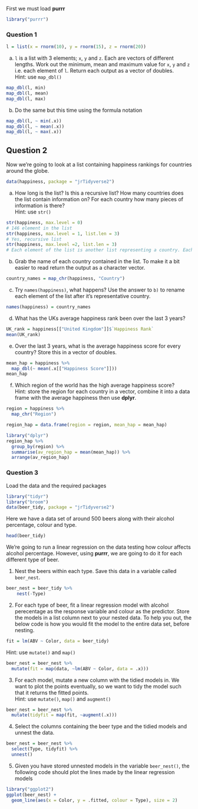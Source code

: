 First we must load **purrr**
```r
library("purrr")
```

### Question 1

```r
l = list(x = rnorm(10), y = rnorm(15), z = rnorm(20))
```

a) `l` is a list with 3 elements; `x`, `y` and `z`. Each are vectors of different lengths. Work out the minimum, mean and maximum value for `x`, `y` and `z` i.e. each element of `l`. Return each output as a vector of doubles.     
Hint: use `map_dbl()`
```r
map_dbl(l, min)
map_dbl(l, mean)
map_dbl(l, max)
```

b) Do the same but this time using the formula notation
```r
map_dbl(l, ~ min(.x))
map_dbl(l, ~ mean(.x))
map_dbl(l, ~ max(.x))
```

## Question 2

Now we're going to look at a list containing happiness rankings for countries around the globe. 
```r
data(happiness, package = "jrTidyverse2")
```

a) How long is the list? Is this a recursive list? How many countries does the list contain information on? For each country how many pieces of information is there?     
Hint: use `str()`
```r
str(happiness, max.level = 0) 
# 146 element in the list
str(happiness, max.level = 1, list.len = 3)
# Yes, recursive list
str(happiness, max.level =2, list.len = 3)
# Each element of the list is another list representing a country. Each list contains elements representative of happiness information on that country for three successive years. Therefore there is 146 countries and 12 vectors of information on each.
```

b) Grab the name of each country contained in the list. To make it a bit easier to read return the output as a character vector.
```r
country_names = map_chr(happiness, "Country")
```

c) Try `names(happiness)`, what happens? Use the answer to `b)` to rename each element of the list after it's representative country. 
```r
names(happiness) = country_names
```

d) What has the UKs average happiness rank been over the last 3 years?
```r
UK_rank = happiness[["United Kingdom"]]$`Happiness Rank`
mean(UK_rank)
```

e) Over the last 3 years, what is the average happiness score for every country? Store this in a vector of doubles. 
```r
mean_hap = happiness %>% 
  map_dbl(~ mean(.x[["Happiness Score"]]))
mean_hap
```

f) Which region of the world has the high average happiness score?     
Hint: store the region for each country in a vector, combine it into a data frame with the average happiness then use **dplyr**.     
```r
region = happiness %>% 
  map_chr("Region")

region_hap = data.frame(region = region, mean_hap = mean_hap) 

library("dplyr")
region_hap %>% 
  group_by(region) %>% 
  summarise(av_region_hap = mean(mean_hap)) %>% 
  arrange(av_region_hap)
```

### Question 3

Load the data and the required packages
```r
library("tidyr")
library("broom")
data(beer_tidy, package = "jrTidyverse2")
```
Here we have a data set of around 500 beers along with their alcohol percentage, colour and type. 
```r
head(beer_tidy)
```
We're going to run a linear regression on the data testing how colour affects alcohol percentage. However, using **purrr**, we are going to do it for each different type of beer. 

1) Nest the beers within each type. Save this data in a variable called `beer_nest`.
```r
beer_nest = beer_tidy %>% 
    nest(-Type) 
```

2) For each type of beer, fit a linear regression model with alcohol perecentage as the response variable and colour as the predictor. Store the models in a list column next to your nested data. To help you out, the below code is how you would fit the model to the entire data set, before nesting. 
```r
fit = lm(ABV ~ Color, data = beer_tidy)
```
Hint: use `mutate()` and `map()`
```r
beer_nest = beer_nest %>% 
  mutate(fit = map(data, ~lm(ABV ~ Color, data = .x)))
```

3) For each model, mutate a new column with the tidied models in. We want to plot the points eventually, so we want to tidy the model such that it returns the fitted points.      
Hint: use `mutate()`, `map()` and `augment()`
```r
beer_nest = beer_nest %>% 
  mutate(tidyfit = map(fit, ~augment(.x)))
```
  
4) Select the columns containing the beer type and the tidied models and unnest the data. 

```r
beer_nest = beer_nest %>% 
  select(Type, tidyfit) %>% 
  unnest()
```
  
5) Given you have stored unnested models in the variable `beer_nest()`, the following code should plot the lines made by the linear regression models 
```r
library("ggplot2")
ggplot(beer_nest) + 
  geom_line(aes(x = Color, y = .fitted, colour = Type), size = 2) 
```
